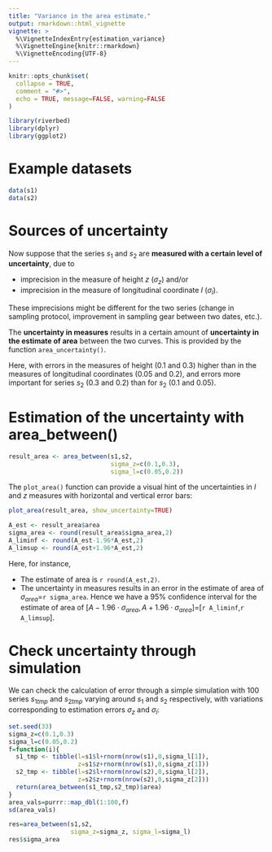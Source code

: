 ```yaml
---
title: "Variance in the area estimate."
output: rmarkdown::html_vignette
vignette: >
  %\VignetteIndexEntry{estimation_variance}
  %\VignetteEngine{knitr::rmarkdown}
  %\VignetteEncoding{UTF-8}
---
```


```r
knitr::opts_chunk$set(
  collapse = TRUE,
  comment = "#>",
  echo = TRUE, message=FALSE, warning=FALSE
)
```

```r
library(riverbed)
library(dplyr)
library(ggplot2)
```

# Example datasets

```r
data(s1)
data(s2)
```

# Sources of uncertainty

Now suppose that the series $s_1$ and $s_2$ are **measured with a certain level of uncertainty**, due to 

- imprecision in the measure of height $z$ ($\sigma_z$) and/or 
- imprecision in the measure of longitudinal coordinate $l$ ($\sigma_l$). 

These imprecisions might be different for the two series (change in sampling protocol, improvement in sampling gear between two dates, etc.).

The **uncertainty in measures** results in a certain amount of **uncertainty in the estimate of area** between the two curves. This is provided by the function `area_uncertainty()`.

Here, with errors in the measures of height (0.1 and 0.3) higher than in the measures of longitudinal coordinates (0.05 and 0.2), and errors more important for series $s_2$ (0.3 and 0.2) than for $s_2$ (0.1 and 0.05).

# Estimation of the uncertainty with area_between()

```r
result_area <- area_between(s1,s2,
                            sigma_z=c(0.1,0.3),
                            sigma_l=c(0.05,0.2))
```


The `plot_area()` function can provide a visual hint of the uncertainties in $l$ and $z$ measures with horizontal and vertical error bars:

```r
plot_area(result_area, show_uncertainty=TRUE)
```

```r
A_est <- result_area$area
sigma_area <- round(result_area$sigma_area,2)
A_liminf <- round(A_est-1.96*A_est,2)
A_limsup <- round(A_est+1.96*A_est,2)
```

Here, for instance, 

- The estimate of area is `r round(A_est,2)`.
- The uncertainty in measures results in an error in the estimate of area of $\sigma_{area}$=`r sigma_area`. Hence we have a 95% confidence interval for the estimate of area of $[A-1.96\cdot\sigma_{area}, A+1.96\cdot\sigma_{area}]$=[`r A_liminf`,`r A_limsup`].


# Check uncertainty through simulation

We can check the calculation of error through a simple simulation with 100 series $s_{1tmp}$ and $s_{2tmp}$ varying around $s_1$ and $s_2$ respectively, with variations corresponding to estimation errors $\sigma_z$ and $\sigma_l$:

```r
set.seed(33)
sigma_z=c(0.1,0.3)
sigma_l=c(0.05,0.2)
f=function(i){
  s1_tmp <- tibble(l=s1$l+rnorm(nrow(s1),0,sigma_l[1]),
                   z=s1$z+rnorm(nrow(s1),0,sigma_z[1]))
  s2_tmp <- tibble(l=s2$l+rnorm(nrow(s2),0,sigma_l[2]),
                   z=s2$z+rnorm(nrow(s2),0,sigma_z[2]))
  return(area_between(s1_tmp,s2_tmp)$area)
}
area_vals=purrr::map_dbl(1:100,f)
sd(area_vals)

res=area_between(s1,s2,
                 sigma_z=sigma_z, sigma_l=sigma_l)
res$sigma_area
```




